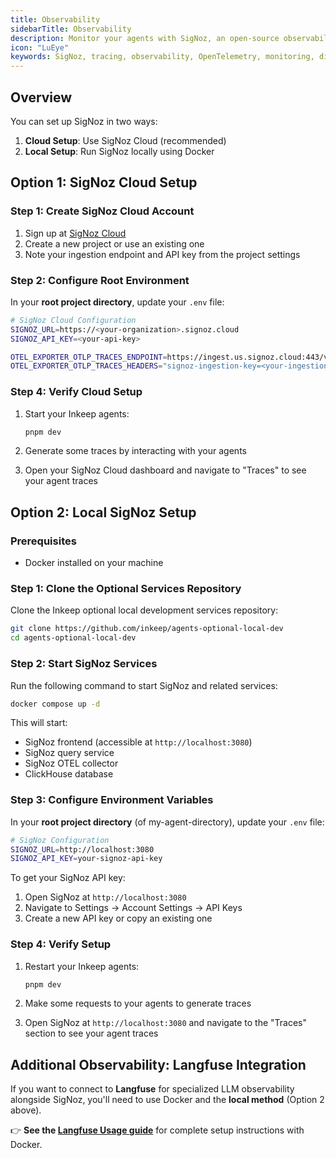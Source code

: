 ```yaml
---
title: Observability
sidebarTitle: Observability
description: Monitor your agents with SigNoz, an open-source observability platform that receives traces from the framework's built-in OpenTelemetry instrumentation.
icon: "LuEye"
keywords: SigNoz, tracing, observability, OpenTelemetry, monitoring, distributed tracing
---
```


## Overview

You can set up SigNoz in two ways:

1.  **Cloud Setup**: Use SigNoz Cloud (recommended)
2. **Local Setup**: Run SigNoz locally using Docker

## Option 1: SigNoz Cloud Setup

### Step 1: Create SigNoz Cloud Account

1. Sign up at [SigNoz Cloud](https://signoz.io/teams/)
2. Create a new project or use an existing one
3. Note your ingestion endpoint and API key from the project settings

### Step 2: Configure Root Environment

In your **root project directory**, update your `.env` file:

```bash
# SigNoz Cloud Configuration
SIGNOZ_URL=https://<your-organization>.signoz.cloud
SIGNOZ_API_KEY=<your-api-key>

OTEL_EXPORTER_OTLP_TRACES_ENDPOINT=https://ingest.us.signoz.cloud:443/v1/traces
OTEL_EXPORTER_OTLP_TRACES_HEADERS="signoz-ingestion-key=<your-ingestion-key>"
```


### Step 4: Verify Cloud Setup

1. Start your Inkeep agents:
   ```bash
   pnpm dev
   ```

2. Generate some traces by interacting with your agents

3. Open your SigNoz Cloud dashboard and navigate to "Traces" to see your agent traces

## Option 2: Local SigNoz Setup

### Prerequisites

- Docker installed on your machine

### Step 1: Clone the Optional Services Repository

Clone the Inkeep optional local development services repository:

```bash
git clone https://github.com/inkeep/agents-optional-local-dev
cd agents-optional-local-dev
```

### Step 2: Start SigNoz Services

Run the following command to start SigNoz and related services:

```bash
docker compose up -d
```

This will start:
- SigNoz frontend (accessible at `http://localhost:3080`)
- SigNoz query service
- SigNoz OTEL collector
- ClickHouse database

### Step 3: Configure Environment Variables

In your **root project directory** (of my-agent-directory), update your `.env` file:

```bash
# SigNoz Configuration
SIGNOZ_URL=http://localhost:3080
SIGNOZ_API_KEY=your-signoz-api-key
```

To get your SigNoz API key:

1. Open SigNoz at `http://localhost:3080`
2. Navigate to Settings → Account Settings → API Keys
3. Create a new API key or copy an existing one

### Step 4: Verify Setup

1. Restart your Inkeep agents:
   ```bash
   pnpm dev
   ```

2. Make some requests to your agents to generate traces

3. Open SigNoz at `http://localhost:3080` and navigate to the "Traces" section to see your agent traces

## Additional Observability: Langfuse Integration

If you want to connect to **Langfuse** for specialized LLM observability alongside SigNoz, you'll need to use Docker and the **local method** (Option 2 above). 

👉 **See the [Langfuse Usage guide](/typescript-sdk/langfuse-usage)** for complete setup instructions with Docker.

